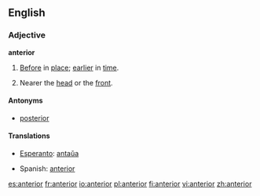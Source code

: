 ==English==

===Adjective===
'''anterior'''

# [[before|Before]] in [[place]]; [[earlier]] in [[time]].
# {{anatomy}} Nearer the [[head]] or the [[front]].

====Antonyms====
*[[posterior]]

====Translations====
{{top}}
*[[Esperanto]]: [[antaŭa]]
{{mid}}
*Spanish: [[anterior]]
{{bottom}}

[[es:anterior]]
[[fr:anterior]]
[[io:anterior]]
[[pl:anterior]]
[[fi:anterior]]
[[vi:anterior]]
[[zh:anterior]]